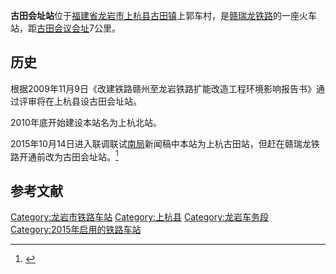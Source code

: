 {{expand|time=2015-10-14T09:51:55+00:00}}
{{refimprove|time=2015-10-14T09:51:55+00:00}}
{{Infobox China railway station
|车站名称= 古田会址站
|图片=Gutianhuizhi Railway Station (20200929172028).jpg
|图片介绍=古田会址站（2020年9月）
|其他名称= 上杭北站、上杭古田站
|eng_name = Gutianhuizhi Railway Station
|车站代码= 35137
|电报码= STS
|拼音码= GTZ
|车站类型= 客运站
|始建时间= ？
|开通运营= 2015年12月26日
|车站位置 = [[福建省|福建省]][[龙岩市|龙岩市]][[上杭县|上杭县]][[古田镇|古田镇]]上郭车村<ref>{{Cite web |url=http://xxgk.shanghang.gov.cn/xrmzf/xxgkml/015/201309/t20130913_169087.htm |title=上杭县人民政府关于赣龙复线上杭北站通站道路建设征收土地方案的通告 |access-date=2015-10-14 |archive-url=https://web.archive.org/web/20160305001008/http://xxgk.shanghang.gov.cn/xrmzf/xxgkml/015/201309/t20130913_169087.htm |archive-date=2016-03-05 |dead-url=yes }}</ref>
|坐标= {{Coord|25.186971|116.767433|display=inline,title|type:railwaystation_region:CN}}
|归属= [[南昌铁路局|南昌铁路局]][[龙岩车务段|龙岩车务段]]<ref>{{cite news|url=http://www.mxrb.cn/www/content/2016-01/29/content_1472509.htm|title=龙岩车务段预计春运发送旅客59万人次 比去年多18万|publisher=闽西新闻网|date=2016-01-29|accessdate=2016-07-17|archive-url=https://web.archive.org/web/20160829033726/http://www.mxrb.cn/www/content/2016-01/29/content_1472509.htm|archive-date=2016-08-29|dead-url=yes}}</ref>
|使用状态= 使用中
|线路= [[赣瑞龙铁路|赣瑞龙铁路]]
|车站等级= [[三等站_(中国大陆)|三等站]]<ref>{{Citation|title=南昌铁路局关于重新公布车站等级等事项的通知|date=2016-06-20}}</ref>
|月台数目= 
|侧式站台=<!--車站島式2月臺的數目，此參數可選-->
|岛式站台=<!--車站月臺面的數目，此參數可選-->
|站台面= 2
|股道数目 = 4
|正线= 2
|到发线= 4
|其它线= 
|网站=
 }}
'''古田会址站'''位于[[福建省|福建省]][[龙岩市|龙岩市]][[上杭县|上杭县]][[古田镇|古田镇]]上郭车村，是[[赣瑞龙铁路|赣瑞龙铁路]]的一座火车站，距[[古田会议会址|古田会议会址]]7公里。

== 历史 ==
根据2009年11月9日《改建铁路赣州至龙岩铁路扩能改造工程环境影响报告书》通过评审将在上杭县设古田会址站。

2010年底开始建设本站名为上杭北站。

2015年10月14日进入联调联试[[南局|南局]]新闻稿中本站为上杭古田站，但赶在赣瑞龙铁路开通前改为古田会址站。<ref>{{cite news|url=http://mag.fznews.com.cn/shtml/fzwb/20151227/48766.shtml|title=是“上杭古田站”还是“古田会址站”？|publisher=[[福州晚报|福州晚报]]|date=2015-12-27|accessdate=2016-01-04|deadurl=yes|archiveurl=https://web.archive.org/web/20160101112607/http://mag.fznews.com.cn/shtml/fzwb/20151227/48766.shtml|archivedate=2016-01-01}}</ref>

== 参考文献 ==
{{Reflist|colwidth=30em}}

{{赣龙铁路复线}}
{{龙龙铁路}}

[[Category:龙岩市铁路车站|Category:龙岩市铁路车站]]
[[Category:上杭县|Category:上杭县]]
[[Category:龙岩车务段|Category:龙岩车务段]]
[[Category:2015年启用的铁路车站|Category:2015年启用的铁路车站]]